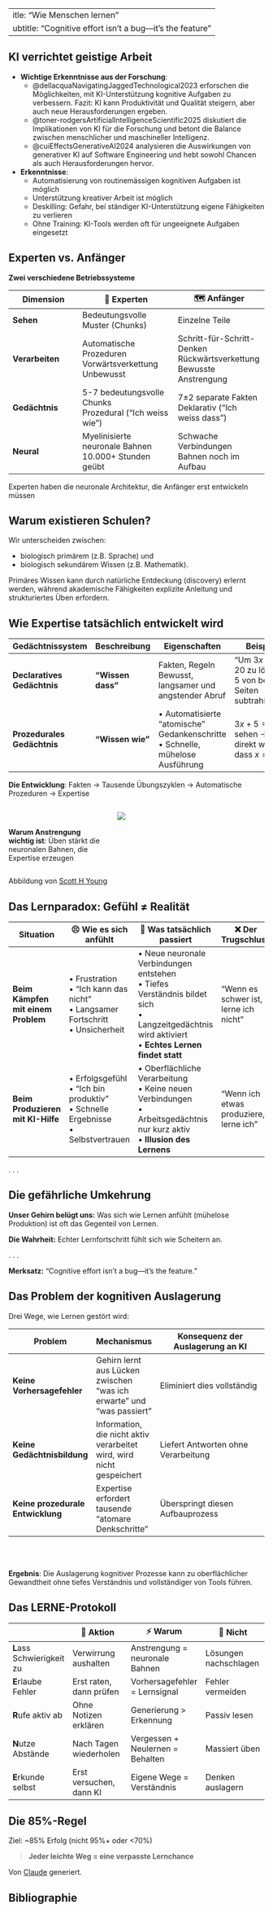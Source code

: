  ---
title: "Wie Menschen lernen"
subtitle: "Cognitive effort isn't a bug---it’s the feature"
---


## KI verrichtet geistige Arbeit {.smaller}

- **Wichtige Erkenntnisse aus der Forschung**:
  - @dellacquaNavigatingJaggedTechnological2023 erforschen die Möglichkeiten, mit KI-Unterstützung kognitive Aufgaben zu verbessern. Fazit: KI kann Produktivität und Qualität steigern, aber auch neue Herausforderungen ergeben.
  - @toner-rodgersArtificialIntelligenceScientific2025 diskutiert die Implikationen von KI für die Forschung und betont die Balance zwischen menschlicher und maschineller Intelligenz.
  - @cuiEffectsGenerativeAI2024 analysieren die Auswirkungen von generativer KI auf Software Engineering und hebt sowohl Chancen als auch Herausforderungen hervor.

- **Erkenntnisse**:
  - Automatisierung von routinemässigen kognitiven Aufgaben ist möglich
  - Unterstützung kreativer Arbeit ist möglich
  - Deskilling: Gefahr, bei ständiger KI-Unterstützung eigene Fähigkeiten zu verlieren
  - Ohne Training: KI-Tools werden oft für ungeeignete Aufgaben eingesetzt



## Experten vs. Anfänger {.smaller}

**Zwei verschiedene Betriebssysteme**

| Dimension | 🎯 **Experten** | 🗺️ **Anfänger** |
|-----------|---------------|--------------|
| **Sehen** | Bedeutungsvolle Muster (Chunks)| Einzelne Teile |
| **Verarbeiten** | Automatische Prozeduren<br>Vorwärtsverkettung<br>Unbewusst | Schritt-für-Schritt-Denken<br>Rückwärtsverkettung<br>Bewusste Anstrengung |
| **Gedächtnis** | 5-7 bedeutungsvolle Chunks<br>Prozedural ("Ich weiss wie") | 7±2 separate Fakten<br>Deklarativ ("Ich weiss dass") |
| **Neural** | Myelinisierte neuronale Bahnen<br>10.000+ Stunden geübt | Schwache Verbindungen<br>Bahnen noch im Aufbau |



::: {.callout-important}
Experten haben die neuronale Architektur, die Anfänger erst entwickeln müssen
:::




## Warum existieren Schulen?


Wir unterscheiden zwischen:

- biologisch primärem (z.B. Sprache) und 
- biologisch sekundärem Wissen (z.B. Mathematik).


::: {.callout-important}
Primäres Wissen kann durch natürliche Entdeckung (discovery) erlernt werden, während akademische Fähigkeiten explizite Anleitung und strukturiertes Üben erfordern.
:::


## Wie Expertise tatsächlich entwickelt wird {.smaller}



| Gedächtnissystem                | Beschreibung        | Eigenschaften                                                       | Beispiel                                                |
| -------------------------- | ------------------ | --------------------------------------------------------------------- | ------------------------------------------------------ |
| **Declaratives Gedächtnis** | **"Wissen dass"** | Fakten, Regeln<br> Bewusst, langsamer und angstender Abruf | "Um $3x + 5 = 20$ zu lösen, $5$ von beiden Seiten subtrahieren." |
| **Prozedurales Gedächtnis**   | **"Wissen wie"**  | • Automatisierte "atomische" Gedankenschritte<br>• Schnelle, mühelose Ausführung  | $3x + 5 = 20$ sehen → direkt wissen, dass $x = 5$.               |


**Die Entwicklung**: Fakten → Tausende Übungszyklen → Automatische Prozeduren → Expertise


:::: {.columns}
::: {.column width="40%"}
<br>

**Warum Anstrengung wichtig ist**: Üben stärkt die neuronalen Bahnen, die Expertise erzeugen
:::

::: {.column width="60%"}
![](../../assets/images/ACTR3.jpg)

:::
::::

::: {.attribution}
Abbildung von [Scott H Young](https://www.scotthyoung.com/blog/2022/02/15/act-r/)
:::


## Das Lernparadox: Gefühl ≠ Realität {.smaller}

| Situation | 😣 **Wie es sich anfühlt** | 🧠 **Was tatsächlich passiert** | ❌ **Der Trugschluss** |
|-----------|---------------------------|--------------------------------|----------------------|
| **Beim Kämpfen mit einem Problem** | • Frustration<br>• "Ich kann das nicht"<br>• Langsamer Fortschritt<br>• Unsicherheit | • Neue neuronale Verbindungen entstehen<br>• Tiefes Verständnis bildet sich<br>• Langzeitgedächtnis wird aktiviert<br>• **Echtes Lernen findet statt** | "Wenn es schwer ist, lerne ich nicht" |
| **Beim Produzieren mit KI-Hilfe** | • Erfolgsgefühl<br>• "Ich bin produktiv"<br>• Schnelle Ergebnisse<br>• Selbstvertrauen | • Oberflächliche Verarbeitung<br>• Keine neuen Verbindungen<br>• Arbeitsgedächtnis nur kurz aktiv<br>• **Illusion des Lernens** | "Wenn ich etwas produziere, lerne ich" |

. . .

:::{.callout-warning}
## Die gefährliche Umkehrung
**Unser Gehirn belügt uns:** Was sich wie Lernen anfühlt (mühelose Produktion) ist oft das Gegenteil von Lernen.

**Die Wahrheit:** Echter Lernfortschritt fühlt sich wie Scheitern an.
:::

. . .

**Merksatz:** "Cognitive effort isn't a bug---it’s the feature."


## Das Problem der kognitiven Auslagerung {.smaller}

Drei Wege, wie Lernen gestört wird:

| Problem | Mechanismus | Konsequenz der Auslagerung an KI |
|---------|-------------|-----------------------------------|
| **Keine Vorhersagefehler** | Gehirn lernt aus Lücken zwischen "was ich erwarte" und "was passiert" | Eliminiert dies vollständig |
| **Keine Gedächtnisbildung** | Information, die nicht aktiv verarbeitet wird, wird nicht gespeichert | Liefert Antworten ohne Verarbeitung |
| **Keine prozedurale Entwicklung** | Expertise erfordert tausende "atomare Denkschritte" | Überspringt diesen Aufbauprozess |


<br> <br>

::: {.callout-warning}
**Ergebnis**: Die Auslagerung kognitiver Prozesse kann zu oberflächlicher Gewandtheit ohne tiefes Verständnis und vollständiger von Tools führen.
:::

## Das LERNE-Protokoll {.smaller}

| | 🎯 Aktion | ⚡ Warum | 🚫 Nicht |
|---|-----------|----------|----------|
| **L**ass Schwierigkeit zu | Verwirrung aushalten | Anstrengung = neuronale Bahnen | Lösungen nachschlagen |
| **E**rlaube Fehler | Erst raten, dann prüfen | Vorhersagefehler = Lernsignal | Fehler vermeiden |
| **R**ufe aktiv ab | Ohne Notizen erklären | Generierung > Erkennung | Passiv lesen |
| **N**utze Abstände | Nach Tagen wiederholen | Vergessen + Neulernen = Behalten | Massiert üben |
| **E**rkunde selbst | Erst versuchen, dann KI | Eigene Wege = Verständnis | Denken auslagern |

:::{.callout-tip}
## Die 85%-Regel
Ziel: ~85% Erfolg (nicht 95%+ oder <70%)
:::

> **Jeder leichte Weg = eine verpasste Lernchance**

::: {.attribution}
Von [Claude](https://www.claude.ai) generiert.
:::

## Bibliographie

::: {#refs}
:::
